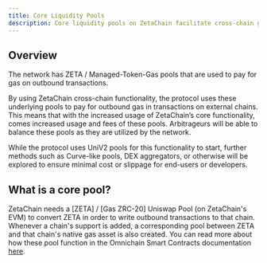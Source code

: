 ```yaml
---
title: Core Liquidity Pools
description: Core liquidity pools on ZetaChain facilitate cross-chain gas fee payment and depend on ZETA.
---
```


## Overview

The network has ZETA / Managed-Token-Gas pools that are used to pay for gas on
outbound transactions.

By using ZetaChain cross-chain functionality, the protocol uses these underlying
pools to pay for outbound gas in transactions on external chains. This means
that with the increased usage of ZetaChain’s core functionality, comes increased
usage and fees of these pools. Arbitrageurs will be able to balance these pools
as they are utilized by the network.

While the protocol uses UniV2 pools for this functionality to start, further
methods such as Curve-like pools, DEX aggregators, or otherwise will be explored
to ensure minimal cost or slippage for end-users or developers.

## What is a core pool?

ZetaChain needs a [ZETA] / [Gas ZRC-20] Uniswap Pool (on ZetaChain's EVM) to
convert ZETA in order to write outbound transactions to that chain. Whenever a
chain's support is added, a corresponding pool between ZETA and that chain's
native gas asset is also created. You can read more about how these pool
function in the Omnichain Smart Contracts documentation
[here](/developers/omnichain/liquidity-pools/).
